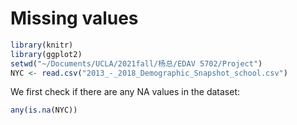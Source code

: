 # Missing values
```r
library(knitr)
library(ggplot2)
setwd("~/Documents/UCLA/2021fall/杨总/EDAV 5702/Project")
NYC <- read.csv("2013_-_2018_Demographic_Snapshot_school.csv")
```
We first check if there are any NA values in the dataset:
```r
any(is.na(NYC))
```